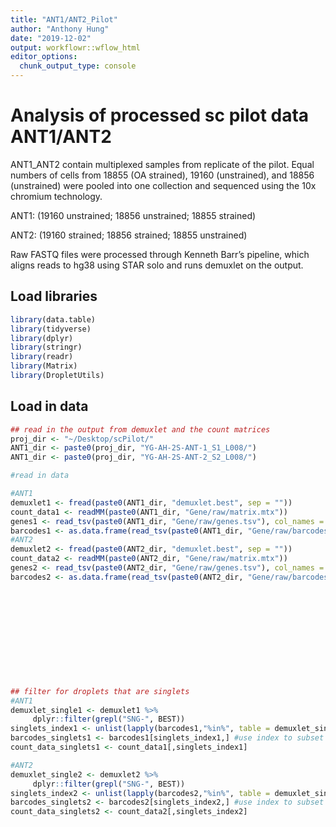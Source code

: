 ```yaml
---
title: "ANT1/ANT2_Pilot"
author: "Anthony Hung"
date: "2019-12-02"
output: workflowr::wflow_html
editor_options:
  chunk_output_type: console
---
```


# Analysis of processed sc pilot data ANT1/ANT2

ANT1_ANT2 contain multiplexed samples from replicate of the pilot. Equal numbers of cells from 18855 (OA strained), 19160 (unstrained), and 18856 (unstrained) were pooled into one collection and sequenced using the 10x chromium technology.

ANT1: (19160 unstrained; 18856 unstrained; 18855 strained)

ANT2: (19160 strained; 18856 strained; 18855 unstrained)

Raw FASTQ files were processed through Kenneth Barr's pipeline, which aligns reads to hg38 using STAR solo and runs demuxlet on the output.

## Load libraries

```r
library(data.table)
library(tidyverse)
library(dplyr)
library(stringr)
library(readr)
library(Matrix)
library(DropletUtils)
```

## Load in data

```r
## read in the output from demuxlet and the count matrices
proj_dir <- "~/Desktop/scPilot/"
ANT1_dir <- paste0(proj_dir, "YG-AH-2S-ANT-1_S1_L008/")
ANT1_dir <- paste0(proj_dir, "YG-AH-2S-ANT-2_S2_L008/")

#read in data

#ANT1
demuxlet1 <- fread(paste0(ANT1_dir, "demuxlet.best", sep = ""))
count_data1 <- readMM(paste0(ANT1_dir, "Gene/raw/matrix.mtx"))
genes1 <- read_tsv(paste0(ANT1_dir, "Gene/raw/genes.tsv"), col_names = F)
barcodes1 <- as.data.frame(read_tsv(paste0(ANT1_dir, "Gene/raw/barcodes.tsv"), col_names = F))
#ANT2
demuxlet2 <- fread(paste0(ANT2_dir, "demuxlet.best", sep = ""))
count_data2 <- readMM(paste0(ANT2_dir, "Gene/raw/matrix.mtx"))
genes2 <- read_tsv(paste0(ANT2_dir, "Gene/raw/genes.tsv"), col_names = F)
barcodes2 <- as.data.frame(read_tsv(paste0(ANT2_dir, "Gene/raw/barcodes.tsv"), col_names = F))












## filter for droplets that are singlets
#ANT1
demuxlet_single1 <- demuxlet1 %>% 
     dplyr::filter(grepl("SNG-", BEST))
singlets_index1 <- unlist(lapply(barcodes1,"%in%", table = demuxlet_single1$BARCODE), use.names = F) #get index of barcodes that are singlets
barcodes_singlets1 <- barcodes1[singlets_index1,] #use index to subset matrix + barcode names
count_data_singlets1 <- count_data1[,singlets_index1]

#ANT2
demuxlet_single2 <- demuxlet2 %>% 
     dplyr::filter(grepl("SNG-", BEST))
singlets_index2 <- unlist(lapply(barcodes2,"%in%", table = demuxlet_single2$BARCODE), use.names = F) #get index of barcodes that are singlets
barcodes_singlets2 <- barcodes2[singlets_index2,] #use index to subset matrix + barcode names
count_data_singlets2 <- count_data2[,singlets_index2]
```
